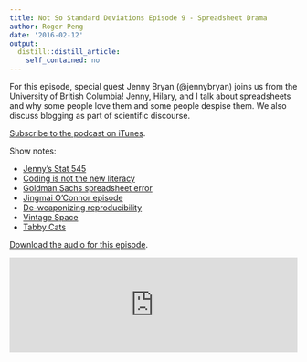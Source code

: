 ```yaml
---
title: Not So Standard Deviations Episode 9 - Spreadsheet Drama
author: Roger Peng
date: '2016-02-12'
output:
  distill::distill_article:
    self_contained: no
---
```


For this episode, special guest Jenny Bryan (@jennybryan) joins us from the University of British Columbia! Jenny, Hilary, and I talk about spreadsheets and why some people love them and some people despise them. We also discuss blogging as part of scientific discourse.

[Subscribe to the podcast on iTunes](https://itunes.apple.com/us/podcast/not-so-standard-deviations/id1040614570).

Show notes:

  * [Jenny's Stat 545](http://stat545-ubc.github.io/)
  * [Coding is not the new literacy](http://goo.gl/VvFyXz)
  * [Goldman Sachs spreadsheet error](https://goo.gl/mC0Qz9)
  * [Jingmai O'Connor episode](https://goo.gl/hNloVr)
  * [De-weaponizing reproducibility](http://goo.gl/IYDwn1)
  * [Vintage Space](https://goo.gl/n02EGP)
  * [Tabby Cats](https://goo.gl/H3YgV6)

[Download the audio for this episode](https://soundcloud.com/nssd-podcast/episode-9-spreadsheet-drama).

<iframe width="100%" height="166" scrolling="no" frameborder="no" src="https://w.soundcloud.com/player/?url=https%3A//api.soundcloud.com/tracks/246296744&amp;color=ff5500&amp;auto_play=false&amp;hide_related=false&amp;show_comments=true&amp;show_user=true&amp;show_reposts=false"></iframe>
